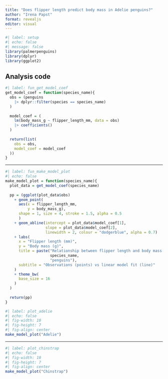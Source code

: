 ```yaml
---
title: "Does flipper length predict body mass in Adelie penguins?"
author: "Irena Papst"
format: revealjs
editor: visual
---
```


```r
#| label: setup
#| echo: false
#| message: false
library(palmerpenguins)
library(dplyr)
library(ggplot2)
```

## Analysis code

```r
#| label: fun_get_model_coef
get_model_coef = function(species_name){
  obs = (penguins 
    |> dplyr::filter(species == species_name)
  )
    
  model_coef = (
    lm(body_mass_g ~ flipper_length_mm, data = obs)
    |> coefficients()
  )
  
  return(list(
    obs = obs, 
    model_coef = model_coef
  ))
}
```

---

```r
#| label: fun_make_model_plot
#| echo: false
make_model_plot = function(species_name){
  plot_data = get_model_coef(species_name)
  
  pp = (ggplot(plot_data$obs)
    + geom_point(
      aes(x = flipper_length_mm,
          y = body_mass_g),
      shape = 1, size = 4, stroke = 1.5, alpha = 0.5
      )
    + geom_abline(intercept = plot_data$model_coef[1], 
                  slope = plot_data$model_coef[2],
                  linewidth = 2, colour = "dodgerblue", alpha = 0.7)
    + labs(
      x = "Flipper length (mm)",
      y = "Body mass (g)",
      title = paste("Relationship between flipper length and body mass for",
                    species_name,
                    "penguins"),
      subtitle = "Observations (points) vs linear model fit (line)"
    )
    + theme_bw(
      base_size = 16
    )
  )
  
  return(pp)
}
```

```r
#| label: plot_adelie
#| echo: false
#| fig-width: 10
#| fig-height: 7
#| fig-align: center
make_model_plot("Adelie")
```

---

```r
#| label: plot_chinstrap
#| echo: false
#| fig-width: 10
#| fig-height: 7
#| fig-align: center
make_model_plot("Chinstrap")
```
